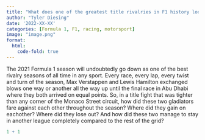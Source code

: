 ```yaml
---
title: "What does one of the greatest title rivalries in F1 history look like through the data?"
author: "Tyler Diesing"
date: '2022-XX-XX'
categories: [Formula 1, F1, racing, motorsport]
image: "image.png"
format: 
  html:
    code-fold: true
---
```


The 2021 Formula 1 season will undoubtedly go down as one of the best rivalry seasons of all time in any sport. Every race, every lap, every twist and turn of the season, Max Verstappen and Lewis Hamilton exchanged blows one way or another all the way up until the final race in Abu Dhabi where they both arrived on equal points. So, in a title fight that was tighter than any corner of the Monaco Street circuit, how did these two gladiators fare against each other throughout the season? Where did they gain on eachother? Where did they lose out? And how did these two manage to stay in another league completely compared to the rest of the grid?

```r
1 + 1
```
